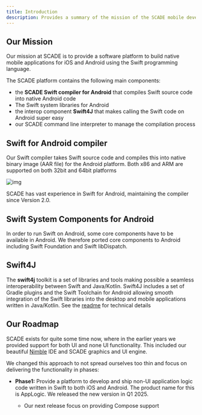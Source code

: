 ```yaml
---
title: Introduction
description: Provides a summary of the mission of the SCADE mobile development platform
---
```



## Our Mission

Our mission at SCADE is to provide a software platform to build native mobile applications for iOS and Android using the Swift programming language.

The SCADE platform contains the following main components:

- the **SCADE Swift compiler for Android** that compiles Swift source code into native Android code
- The Swift system libraries for Android
- the interop component **Swift4J** that makes calling the Swift code on Android super easy
- our SCADE command line interpreter to manage the compilation process



## Swift for Android compiler

Our Swift compiler takes Swift source code and compiles this into native binary image (AAR file) for the Android platform. Both x86 and ARM are supported on both 32bit and 64bit platforms

![img](./img/448093c-scadecompiler.png)

SCADE has vast experience in Swift for Android, maintaining the compiler since Version 2.0.

## Swift System Components for Android
In order to run Swift on Android, some core components have to be available in Android. We therefore ported core components to Android including Swift Foundation and Swift libDispatch.

## Swift4J

The **swift4j** toolkit is a set of libraries and tools making possible a seamless interoperability between Swift and Java/Kotlin. Swift4J includes a set of Gradle plugins and the Swift Toolchain for Android allowing smooth integration of the Swift libraries into the desktop and mobile applications written in Java/Kotlin.  See the [readme](https://github.com/scade-platform/swift4j/) for technical details

## Our Roadmap

SCADE exists for quite some time now, where in the earlier years we provided support for both UI and none UI functionality. This included our beautiful [Nimble](https://github.com/scade-platform/Nimble) IDE and SCADE graphics and UI engine.

We changed this approach to not spread ourselves too thin and focus on delivering the functionality in phases:

- **Phase1:** Provide a platform to develop and ship non-UI application logic code written in Swift to both iOS and Android. The product name for this is AppLogic. We released the new version in Q1 2025. 

  - Our next release focus on providing Compose support

